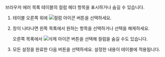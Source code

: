 <Title hashid='display-or-hide-column' level={props.level}>테이블 컬럼 표시하거나 숨기기</Title>

<InDoc product="browser">

브라우저 에러 목록 테이블의 컬럼 헤더 항목을 표시하거나 숨길 수 있습니다.

</InDoc>

1. 테이블 오른쪽 위에 ![컬럼 아이콘](/img/ico-column.svg) 버튼을 선택하세요.

1. <Cmdname sid="column_settings" className="uitext" /> 창이 나타나면 왼쪽 목록에서 원하는 항목을 선택하거나 선택을 해제하세요.

    오른쪽 목록에서 ![삭제 아이콘](/img/ico-close.svg) 버튼을 선택해 컬럼을 숨길 수도 있습니다.

1. 모든 설정을 완료한 다음 <Cmdname sid="BTN06053" className="uitext" /> 버튼을 선택하세요. 설정한 내용이 테이블에 적용됩니다.